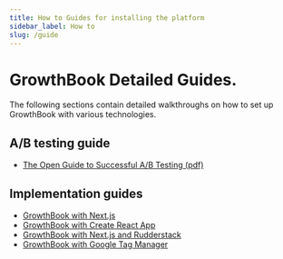 ```yaml
---
title: How to Guides for installing the platform
sidebar_label: How to
slug: /guide
---
```


# GrowthBook Detailed Guides.

The following sections contain detailed walkthroughs on how to set up GrowthBook with various technologies.

## A/B testing guide

- [The Open Guide to Successful A/B Testing (pdf)](/open-guide-to-ab-testing.v1.0.pdf)

## Implementation guides

- [GrowthBook with Next.js](/guide/nextjs-and-growthbook)
- [GrowthBook with Create React App](/guide/create-react-app-and-growthbook)
- [GrowthBook with Next.js and Rudderstack](/guide/rudderstack-and-nextjs-with-growthbook)
- [GrowthBook with Google Tag Manager](/guide/google-tag-manager-and-growthbook)
